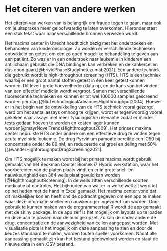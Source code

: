 # Het citeren van andere werken
Het citeren van werken van is belangrijk om fraude tegen te gaan, maar ook om je uitspraken meer geloofwaardig te laten overkomen. Hieronder staat een stuk tekst waar naar verschillende bronnen verwezen wordt.

Het maxima center in Utrecht houdt zich bezig met het onderzoeken en behandelen van kinderoncologie. Zo worden er verschillende technieken ontwikkeld en getest om een zo goed mogelijke behandeling te geven aan een patiënt. Zo was er in een onderzoek naar leukemie in kinderen een antilichaam gebruikt die DNA bindingen kan verbreken en de kankercellen dus dood gaan.[@brivioPhaseStudyInotuzumab2021]. Een andere techniek die gebruikt wordt is high-throughput screening (HTS). HTS is een techniek waarbij er een groot aantal stoffen getest in één keer getest kunnen worden. Dit levert grote hoeveelheden data op, en de kans van het vinden van een effectief medicijn wordt vergroot. Samen met verschillende fluorescentie technieken en kunnen er tot wel 100000 samples gescreend worden per dag [@liuTechnologicalAdvancesHighthroughput2004]. Hoewel er in het begin van de ontwikkeling van de HTS techniek vooral gezorgd werd om het aantal assays omhoog te krijgen, wordt er tegenwoordig vooral gekeken naar assays met meer fysiologische relevantie zodat er minder tests gedaan hoeven te worden en kosten lager kunnen worden[@mayrNovelTrendsHighthroughput2009]. Het prinses maxima center hebruikte HTS onder andere om een effectieve drug te vinden tegen acute myeloïde leukemie. De drug Pyrvinium pamoate bereikte een IC50 bij concentratie onder de 80 nM, en reduceerde cel groei en deling met 50% [@wanderHighthroughputDrugScreening2021].

Om HTS mogelijk te maken wordt bij het prinses maxima wordt gebruik gemaakt van het Beckman Coulter Biomek i7 Hybrid werkstation, waar het voorbereiden van de platen plaats vindt en er in grote snel- en nauwkeurigheid een 384 wells plaat gevuld kan worden [@HighthroughputScreening].  In de wells zitten verschillende soorten medicatie of controles, Het bijhouden van wat er in welke well zit werd tot op het heden met de hand in Excel gemaakt. Het maxima center vond dat dit makkelijker kon en heeft ons de opdracht gegeven om een app te maken waar deze informatie sneller en nauwkeuriger ingevoerd kan worden. Door gebruik te kunnen maken van de programmeertaal R wordt de app gemaakt met de shiny package. In de app zelf is het mogelijk om layouts up te loaden en deze aan te passen naar de huidige opzet. Zo kan de onder andere de drug, concentratie en de aanwezigheid van cellen aangepast worden. Met visualisatie plots is het mogelijk om deze aanpassing te zien en door de keuzes standaard te maken, worden fouten sneller voorkomen. Nadat alle aanpassing gemaakt zijn kan het bestand gedownload worden en staat de nieuwe data in een .CSV bestand.


